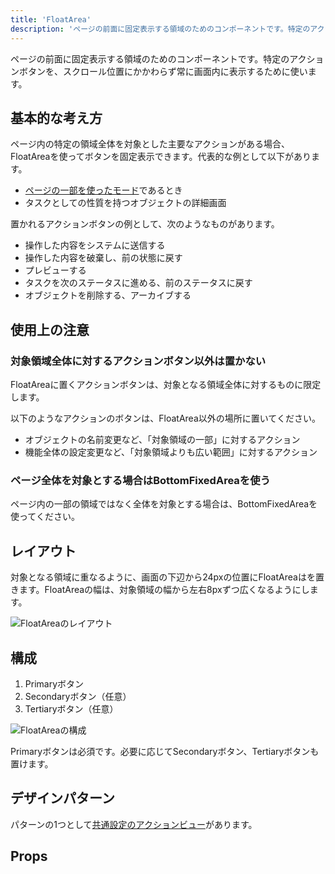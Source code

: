 ```yaml
---
title: 'FloatArea'
description: 'ページの前面に固定表示する領域のためのコンポーネントです。特定のアクションボタンを、スクロール位置にかかわらず常に画面内に表示するために使います。'
---
```


ページの前面に固定表示する領域のためのコンポーネントです。特定のアクションボタンを、スクロール位置にかかわらず常に画面内に表示するために使います。

<ComponentStory name="FloatArea" />

## 基本的な考え方

ページ内の特定の領域全体を対象とした主要なアクションがある場合、FloatAreaを使ってボタンを固定表示できます。代表的な例として以下があります。

- [ページの一部を使ったモード](/products/design-patterns/modal-ui/#h3-3)であるとき
- タスクとしての性質を持つオブジェクトの詳細画面

置かれるアクションボタンの例として、次のようなものがあります。

- 操作した内容をシステムに送信する
- 操作した内容を破棄し、前の状態に戻す
- プレビューする
- タスクを次のステータスに進める、前のステータスに戻す
- オブジェクトを削除する、アーカイブする

## 使用上の注意

### 対象領域全体に対するアクションボタン以外は置かない

FloatAreaに置くアクションボタンは、対象となる領域全体に対するものに限定します。

以下のようなアクションのボタンは、FloatArea以外の場所に置いてください。

- オブジェクトの名前変更など、「対象領域の一部」に対するアクション
- 機能全体の設定変更など、「対象領域よりも広い範囲」に対するアクション

### ページ全体を対象とする場合はBottomFixedAreaを使う

ページ内の一部の領域ではなく全体を対象とする場合は、BottomFixedAreaを使ってください。

## レイアウト

対象となる領域に重なるように、画面の下辺から24pxの位置にFloatAreaはを置きます。FloatAreaの幅は、対象領域の幅から左右8pxずつ広くなるようにします。

![FloatAreaのレイアウト](./images/float-area_layout.png)

## 構成

1. Primaryボタン
2. Secondaryボタン（任意）
3. Tertiaryボタン（任意）

![FloatAreaの構成](./images/float-area_composition.png)

Primaryボタンは必須です。必要に応じてSecondaryボタン、Tertiaryボタンも置けます。

## デザインパターン

パターンの1つとして[共通設定のアクションビュー](/products/design-patterns-core-features/main-admin/)があります。

## Props

<ComponentPropsTable name="FloatArea" />



